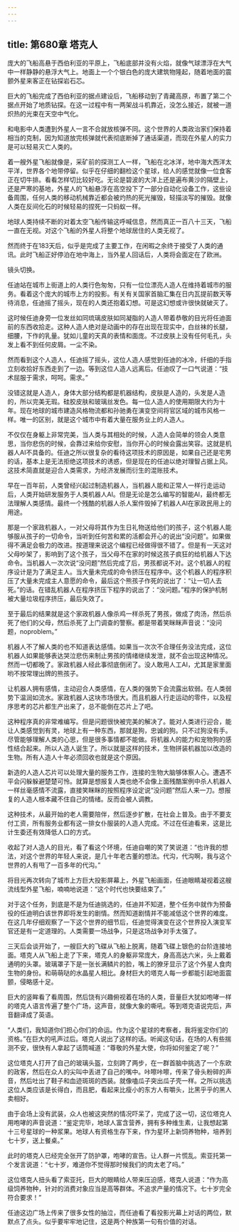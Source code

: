 ```yaml
---
---
---
```

title: 第680章 塔克人
---



庞大的飞船高悬于西伯利亚的平原上，飞船底部并没有火焰，就像气球漂浮在大气中一样静静的悬浮大气上。地面上一个个银白色的庞大建筑物隆起，随着地面的震颤外星来客正在钻探岩石芯。

巨大的飞船完成了西伯利亚的据点建设后，飞船移动到了青藏高原，布置了第二个据点开始了地质钻探。在这一过程中有一两架战斗机靠近，没怎么接近，就被一道炽热的光束在天空中气化。

和电影中人类遭到外星人一言不合就放核弹不同。这个世界的人类政治家们保持着相当的克制，因为知道放完核弹就代表彻底断掉了通话渠道，而现在外星人的实力是可以轻易灭亡人类的。

着一艘外星飞船就像是，采矿前的探测工人一样，飞船在北冰洋，地中海大西洋太平洋，世界各个地带停留。似乎在仔细的翻检这个星球，给人的感觉就像一位食客正在切牛排。看看怎样切比较好吃。无论是碧波的大洋上还是遍布黄沙的隔壁上，还是严寒的基地，外星人的飞船悬浮在高空投下了一部分自动化设备工作，这些设备周围，任何人类的移动机械靠近都会被灼热的死光摧毁，轻描淡写的摧毁。就像人类在反间化石的时候轻易的捏死一只蚂蚁一样。

地球人类持续不断的对着太空飞船传输这呼喊信息，然而真正一百八十三天，飞船一直在无视。对这个飞船的外星人将整个地球居住的人类无视了。

然而终于在183天后，似乎是完成了主要工作，在闲暇之余终于接受了人类的通讯。此时飞船正好停泊在地中海上，当外星人回话后，人类将会面定在了欧洲。

镜头切换。

任迪站在城市上街道上的人类行色匆匆，只有一位位漂亮人造人在维持着城市的服务。看着这个庞大的城市上方的投影。有关有关国家首脑汇集在日内瓦提前数天等待消息，任迪摇了摇头，现在的人类还抱着幻想。可是这幻想或许很快就破灭了。

这时候任迪身旁一位发丝如同琉璃皮肤如同凝脂的人造人带着恭敬的目光将任迪面前的东西收拾走。这种人造人绝对是动画中的存在出现在现实中，白丝袜的长腿，细腰，下作的乳量。犹如儿童的天真的表情和面庞。不过皮肤上没有任何毛孔，头发上看不到任何皮屑。一尘不染。

然而看到这个人造人，任迪摇了摇头，这位人造人感觉到任迪的冰冷，纤细的手指立刻收拾好东西走到了一边。等到这位人造人远离后。任迪叹了一口气说道：“技术屈服于需求，呵呵。需求。”

没错这就是人造人，身体大部分结构都是机器结构，皮肤是人造的，头发是人造的，所以完美无瑕。硅胶皮肤和玻璃丝发色。每一位人造人的使用期限大约为十年。现在地球的城市建造风格物流都和孙驰勇在演变空间将官区域的城市风格一样。唯一的区别，就是这个城市中有着大量在服务业上的人造人。

不仅仅在身躯上非常完美，当人类与其相处的时候，人造人会简单的领会人类意思，当你悲伤的时候，会靠过来给你安慰，当你开心的时候会露出笑容。这就是机器人AI不具备的。任迪之所以很复杂的看待这项技术的原因是，如果自己还是宅男的话，基本上是无法拒绝这项技术的诱惑，但是现在的任迪以绝对理智占据上风。这技术简直就是迎合人类需求，为经济发展而衍生的混账技术。

早在一百年前，人类曾经兴起过制造机器人，当机器人能和正常人一样行走运动后，人类开始研发服务于人类机器人AI。但是无论是怎么编写的智能AI，最终都无法理解人类感情。最终一个残酷的机器人杀人案件毁掉了机器人AI在家政民用上的用途。

那是一个家政机器人，一对父母将其作为生日礼物送给他们的孩子，这个机器人能够服从孩子的一切命令，当听到任何苦和累的活都会开心的说出“没问题”。如果做得不满足会极力的改进。按道理来说这个编程已经做得很不错了。但是有一天这对父母吵架了，影响到了这个孩子，当父母不在家的时候这孩子疯狂的给机器人下达命令。当机器人一次次说“没问题”然后完成了后，男孩都说不对。这个机器人的程序设计是为了满足主人。当大量未完成的命令挤压在程序中。这个机器人的程序积压了大量未完成主人意愿的命令，最后这个熊孩子作死的说出了：“让一切人去死。”的话。在错乱机器人在程序挤压下程序的说出了：“没问题。”程序的保护机制被大量垃圾程序挤压，最后失效了。

至于最后的结果就是这个家政机器人像杀鸡一样杀死了男孩，做成了肉汤，然后杀死了他们的父母，然后杀死了上门调查的警察。都是带着笑眯眯声音说：“没问题，noproblem。”

机器人不了解人类的也不知道表达感情。如果当一次次不合理任务没法完成，这位机器人如果能够表达哭泣悲伤来制止男孩的情绪继续发泄，就不会出现这种情况。然而一切都晚了。家政机器人经此事彻底倒闭了。没人敢用人工AI，尤其是家里面哟不按常理出牌的熊孩子。

让机器人拥有感情，主动迎合人类感情，在人类的强势下会流露出软弱。在人类弱势下温润如流水。家政机器人这块市场很大。而且机器人行走运动的零件，以及程序思考的芯片都生产出来了，总不能倒在芯片上了吧。

这种程序真的非常难编写。但是问题很快被完美的解决了。能对人类进行迎合，能让人类感觉到有灵，地球上有一种东西，那就是狗，忠诚的狗。只不过狗没有手。尽管能够理解人类的心思，但是很多事情都不能做。将机器人的能力和宠物狗的感性结合起来。所以人造人诞生了。所以就是这样的技术，生物拼装机器加以改造的生物。所有人造人十年必须回收也就是这个原因。

新造的人造人芯片可以处理大量的服务工作，连接的生物大脑够体察人心。遭遇不平会闪躲躲避楚楚可怜。就算是想报复人类也绝不会像上面残酷案例中杀人机器人一样丝毫感情不流露，直接笑眯眯的按照程序设定说“没问题”然后人来一刀。想报复的人造人根本藏不住自己的情绪。反而会被人调教。

这种技术，从最开始的老人需要陪伴，然后逐步扩散，在社会上普及。由于不要支付工资，所有服务业都有这一排女仆服装的人造人完成。不过在任迪看来，这是比计生委还有效降低人口的方式。

收起了对人造人的目光，看了看这个环境，任迪自嘲的笑了笑说道：“也许我的想法，对这个世界的年轻人来说，是几十年老古董的想法。代沟，代沟啊，我与这个世界的人有甩了一百多年的代沟。”

将目光再次转向了城市上方巨大投影屏幕上，外星飞船画面，任迪眼睛凝视着这艘流线型外星飞船，喃喃地说道：“这个时代也快要结束了。”

对于这个任务，到底是不是为任迪挑选的，任迪并不知道，整个任务中就作为预备役的任迪明白该世界即将发生的剧情。然而知道剧情并不能减低这个世界的难度。在这几年仔细观察了一下这个世界的细节后，任迪觉得演变在这个世界投入演变军官还是有一定道理的。人类需要一场战争，只是这场战争对手太强了。

三天后会谈开始了，一艘巨大的飞碟从飞船上脱离，随着飞碟上银色的台阶连接地面。塔克人从飞船上走了下来，塔克人的身躯非常庞大，身高高达六米，头上戴着通明的头罩。玻璃罩子下是一张长满鳞片的脸，嘴上的獠牙显示了这个外星人食肉生物的身份。和萌萌哒的水晶星人相比。身材巨大的塔克人每一步都能引起地面震颤，侵略感十足。

巨大的竖眸看了看周围，然后饶有兴趣俯视着在场的人类，音量巨大犹如咆哮一样的塔克人语言传遍了整个广场，这声音，就像大象的嘶吼。等到塔克语说完后，声音翻译成了英语。

“人类们，我知道你们担心你们的命运。作为这个星球的考察者，我将鉴定你们的资格。”在巨大的吼声过后。塔克人说出了这样的话。听闻这句话，在场的人有些揣测不安，很快有人拿起了话筒喊道：“尊敬的外星大使，你将如何鉴定了呢？”

这位塔克人打开了自己的玻璃头盔，立刻跨了两步，在一群首脑中挑选了一个东欧的政客，然后在众人的尖叫中丢进了自己的嘴中。咔嚓咔嚓，传来了骨头粉碎的声音，然后吐出了鞋子和血迹斑斑的西装。就像嗑瓜子突出瓜子壳一样。之所以挑选这位人类应该是长得白，而且肥，看起来比瘦小的东方人有嚼头，比黑乎乎的黑人卖相好。

由于会场上没有武装，众人也被这突然的情况吓呆了，完成了这一切，这位塔克人用咆哮的声音说道：“鉴定完毕，地球人富含营养，拥有多种维生素，让我想起第十三号星球的一种浆果。地球人有资格生存下来，作为星环上新饲养物种，培养到七十岁，送上餐桌。”

此时的塔克人已经完全张开了防护罩，咆哮的宣告。让人群一片慌乱。索亚托第一个发言说道：“七十岁，难道你不觉得那时候我们的肉太老了吗。”

这位塔克人扭头看了索亚托，巨大的眼睛给人带来压迫感，塔克人说道：“作为高级饲养物种，针对的消费对象应当是高等群体。不追求产量的情况下。七十岁完全符合要求！”

任迪这边广场上传来了很多女性的抽泣，而任迪看了看投影光幕上对话的两位，默默点了点头。似乎要牢牢地记住，这是两个种族第一句有价值的对话。